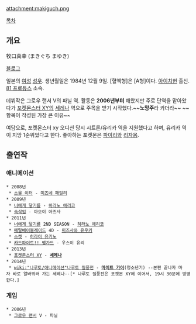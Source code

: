 attachment:makiguch.png

[[목차]]

== 개요 ==
牧口真幸 (まきぐち まゆき) 

[http://ameblo.jp/makimayu1209/ 블로그]

일본의 [[여성]] [[성우]]. 생년월일은 1984년 12월 9일. [혈액형]은 [A형]이다. [[아이치]]현 출신. [[81 프로듀스]] 소속.

데뷔작은 그로우 랜서 V의 파닐 역. 활동은 '''2006년부터''' 해왔지만 주로 단역을 맡아왔다가 [[포켓몬스터 XY(애니메이션)|포켓몬스터 XY]]의 [[세레나(포켓몬스터)/애니메이션|세레나]] 역으로 주목을 받기 시작했다.~~'''노망주'''라 카더라~~ ~~항목이 작성된 가장 큰 이유~~ 

여담으로, 포켓몬스터 xy 오디션 당시 시트론/유리카 역을 지원했다고 하며, 유리카 역이 지망 1순위었다고 한다.
좋아하는 포켓몬은 [[파이리]]와 [[리자몽]].


== 출연작 ==
=== 애니메이션 ===
 * 2008년
  * [[소울 이터(만화)|소울 이터]] - [[미즈네 패밀리]]
 * 2009년
  * [[너에게 닿기를]] - [[너에게 닿기를/그 외의 인물|히라노 에리코]]
  * [[속삭임]] - 아오이 아즈사
 * 2011년
  * [[너에게 닿기를]] 2ND SEASON - [[너에게 닿기를/그 외의 인물|히라노 에리코]]
  * [[메탈베이블레이드]] 4D - [[미즈사와 유우키]]
  * [[스켓]] - [[히라이 유키노]]
  * [[카드파이트!! 뱅가드]] - 우스이 유리
 * 2013년
  * [[포켓몬스터 XY(애니메이션)|포켓몬스터 XY]] - '''[[세레나(포켓몬스터)/애니메이션|세레나]]'''
 * 2014년
  * [[wiki:"나루토/애니메이션"나루토 질풍전]] - '''[[마이트 가이]]'''(청소년기) --본편 끝나자 마자 바로 알바뛰러 가는 세레나--[* 나루토 질풍전은 포켓몬 XY에 이어서, 19시 30분에 방영한다.]

=== 게임 ===
 * 2006년
  * [[그로우랜서 시리즈|그로우 랜서]] V - 파닐
